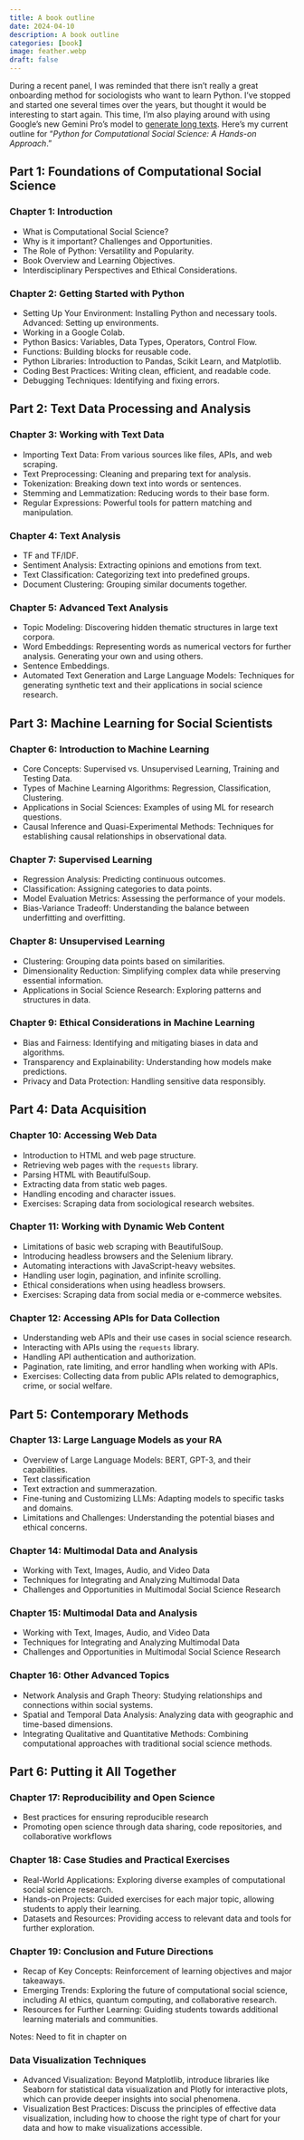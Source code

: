 ```yaml
---
title: A book outline
date: 2024-04-10
description: A book outline
categories: [book]
image: feather.webp
draft: false
---
```


During a recent panel, I was reminded that there isn't really a great onboarding method for sociologists who want to learn Python. I've stopped and started one several times over the years, but thought it would be interesting to start again. This time, I'm also playing around with using Google's new Gemini Pro's model to [generate long texts](https://github.com/google-gemini/cookbook/blob/main/examples/Story_Writing_with_Prompt_Chaining.ipynb). Here's my current outline for "*Python for Computational Social Science: A Hands-on Approach*."

## Part 1: Foundations of Computational Social Science

### Chapter 1: Introduction

* What is Computational Social Science?
* Why is it important? Challenges and Opportunities.
* The Role of Python: Versatility and Popularity.
* Book Overview and Learning Objectives.
* Interdisciplinary Perspectives and Ethical Considerations.

### Chapter 2: Getting Started with Python

* Setting Up Your Environment: Installing Python and necessary tools. Advanced: Setting up environments.
* Working in a Google Colab. 
* Python Basics: Variables, Data Types, Operators, Control Flow.
* Functions: Building blocks for reusable code. 
* Python Libraries: Introduction to Pandas, Scikit Learn, and Matplotlib.
* Coding Best Practices: Writing clean, efficient, and readable code.
* Debugging Techniques: Identifying and fixing errors.

## Part 2: Text Data Processing and Analysis

### Chapter 3: Working with Text Data

* Importing Text Data: From various sources like files, APIs, and web scraping.
* Text Preprocessing: Cleaning and preparing text for analysis. 
* Tokenization: Breaking down text into words or sentences.
* Stemming and Lemmatization: Reducing words to their base form.
* Regular Expressions: Powerful tools for pattern matching and manipulation.

### Chapter 4: Text Analysis

* TF and TF/IDF.
* Sentiment Analysis: Extracting opinions and emotions from text.
* Text Classification: Categorizing text into predefined groups.
* Document Clustering: Grouping similar documents together. 

### Chapter 5: Advanced Text Analysis

* Topic Modeling: Discovering hidden thematic structures in large text corpora.
* Word Embeddings: Representing words as numerical vectors for further analysis. Generating your own and using others.
* Sentence Embeddings.
* Automated Text Generation and Large Language Models: Techniques for generating synthetic text and their applications in social science research.

## Part 3: Machine Learning for Social Scientists

### Chapter 6: Introduction to Machine Learning

* Core Concepts: Supervised vs. Unsupervised Learning, Training and Testing Data.
* Types of Machine Learning Algorithms: Regression, Classification, Clustering.
* Applications in Social Sciences: Examples of using ML for research questions.
* Causal Inference and Quasi-Experimental Methods: Techniques for establishing causal relationships in observational data.

### Chapter 7: Supervised Learning

* Regression Analysis: Predicting continuous outcomes.
* Classification: Assigning categories to data points.
* Model Evaluation Metrics: Assessing the performance of your models. 
* Bias-Variance Tradeoff: Understanding the balance between underfitting and overfitting.

### Chapter 8: Unsupervised Learning

* Clustering: Grouping data points based on similarities.
* Dimensionality Reduction: Simplifying complex data while preserving essential information.
* Applications in Social Science Research: Exploring patterns and structures in data.

### Chapter 9: Ethical Considerations in Machine Learning

* Bias and Fairness: Identifying and mitigating biases in data and algorithms.
* Transparency and Explainability: Understanding how models make predictions.
* Privacy and Data Protection: Handling sensitive data responsibly.

## Part 4: Data Acquisition

### Chapter 10: Accessing Web Data

*   Introduction to HTML and web page structure.
*   Retrieving web pages with the `requests` library.
*   Parsing HTML with BeautifulSoup.
*   Extracting data from static web pages.
*   Handling encoding and character issues.
*   Exercises: Scraping data from sociological research websites.

### Chapter 11: Working with Dynamic Web Content

*   Limitations of basic web scraping with BeautifulSoup.
*   Introducing headless browsers and the Selenium library.
*   Automating interactions with JavaScript-heavy websites.
*   Handling user login, pagination, and infinite scrolling.
*   Ethical considerations when using headless browsers.
*   Exercises: Scraping data from social media or e-commerce websites.

### Chapter 12: Accessing APIs for Data Collection

*   Understanding web APIs and their use cases in social science research.
*   Interacting with APIs using the `requests` library.
*   Handling API authentication and authorization.
*   Pagination, rate limiting, and error handling when working with APIs.
*   Exercises: Collecting data from public APIs related to demographics, crime, or social welfare.




## Part 5: Contemporary Methods

### Chapter 13: Large Language Models as your RA
* Overview of Large Language Models: BERT, GPT-3, and their capabilities.
* Text classification
* Text extraction and summerazation. 
* Fine-tuning and Customizing LLMs: Adapting models to specific tasks and domains.
* Limitations and Challenges: Understanding the potential biases and ethical concerns.

### Chapter 14: Multimodal Data and Analysis

* Working with Text, Images, Audio, and Video Data
* Techniques for Integrating and Analyzing Multimodal Data
* Challenges and Opportunities in Multimodal Social Science Research

### Chapter 15: Multimodal Data and Analysis

* Working with Text, Images, Audio, and Video Data
* Techniques for Integrating and Analyzing Multimodal Data
* Challenges and Opportunities in Multimodal Social Science Research


### Chapter 16: Other Advanced Topics

* Network Analysis and Graph Theory: Studying relationships and connections within social systems.
* Spatial and Temporal Data Analysis: Analyzing data with geographic and time-based dimensions.
* Integrating Qualitative and Quantitative Methods: Combining computational approaches with traditional social science methods.

## Part 6: Putting it All Together

### Chapter 17: Reproducibility and Open Science

* Best practices for ensuring reproducible research
* Promoting open science through data sharing, code repositories, and collaborative workflows

### Chapter 18: Case Studies and Practical Exercises

* Real-World Applications: Exploring diverse examples of computational social science research.
* Hands-on Projects: Guided exercises for each major topic, allowing students to apply their learning.
* Datasets and Resources: Providing access to relevant data and tools for further exploration.

### Chapter 19: Conclusion and Future Directions

* Recap of Key Concepts: Reinforcement of learning objectives and major takeaways.
* Emerging Trends: Exploring the future of computational social science, including AI ethics, quantum computing, and collaborative research.
* Resources for Further Learning: Guiding students towards additional learning materials and communities.


Notes: Need to fit in chapter on 

### Data Visualization Techniques

* Advanced Visualization: Beyond Matplotlib, introduce libraries like Seaborn for statistical data visualization and Plotly for interactive plots, which can provide deeper insights into social phenomena.
* Visualization Best Practices: Discuss the principles of effective data visualization, including how to choose the right type of chart for your data and how to make visualizations accessible.

